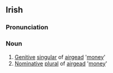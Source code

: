 ==Irish==
===Pronunciation===
{{IPA|[ˈar&#690;əg&#690;əd&#690;]}}
===Noun===
#[[Genitive]] [[singular]] of [[airgead]] '[[money]]'
#[[Nominative]] [[plural]] of [[airgead]] '[[money]]'